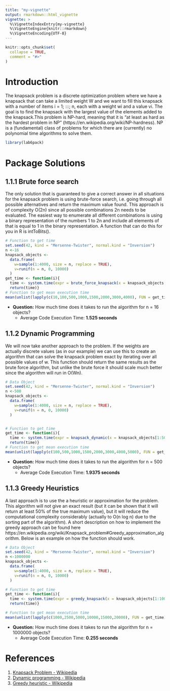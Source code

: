 ```yaml
---
title: "my-vignette"
output: rmarkdown::html_vignette
vignette: >
  %\VignetteIndexEntry{my-vignette}
  %\VignetteEngine{knitr::rmarkdown}
  %\VignetteEncoding{UTF-8}
---
```

```r
knitr::opts_chunk$set(
  collapse = TRUE,
  comment = "#>"
)
```
# Introduction
The knapsack problem is a discrete optimization problem where we have a knapsack that can take a limited weight W and we want to fill this knapsack with a number of items i = 1; :::; n, each with a weight wi and a value vi. The goal is to find the knapsack with the largest value of the elements added to the knapsack.This problem is NP-hard, meaning that it is "at least as hard as the hardest problem in NP"
(https://en.wikipedia.org/wiki/NP-hardness). NP is a (fundamental) class of problems for which there are (currently) no polynomial time algorithms to solve them.

```r
library(lab6pack)
```
# Package Solutions
## 1.1.1 Brute force search
The only solution that is guaranteed to give a correct answer in all situations for the knapsack problem is using brute-force search, i.e. going through all possible alternatives and return the maximum value
found. This approach is of complexity O(2n) since all possible combinations 2n needs to be evaluated. The easiest way to enumerate all different combinations is using a binary representation of the numbers 1 to 2n and include all elements of that is equal to 1 in the binary representation. A function that can do this for you in R is intToBits(). 

```r
# Function to get time
set.seed(42, kind = "Mersenne-Twister", normal.kind = "Inversion")
n <-16
knapsack_objects <-
  data.frame(
    w=sample(1:4000, size = n, replace = TRUE),
    v=runif(n = n, 0, 10000)
  )
get_time <- function(i){
  time <- system.time(expr = brute_force_knapsack(x = knapsack_objects[1:16,], W=i))[3]
  return(time)}
# Function to get mean execution time
mean(unlist(lapply(c(10,100,500,1000,1500,2000,3000,4000), FUN = get_time)))
```

- **Question:** How much time does it takes to run the algorithm for n = 16 objects? 
  - Average Code Execution Time: **1.525 seconds**
  
## 1.1.2 Dynamic Programming
We will now take another approach to the problem. If the weights are actually discrete values (as in our example) we can use this to create an algorithm that can solve the knapsack problem exact by iterating
over all possible values of w. This function should return the same results as the brute force algorithm, but unlike the brute force it should scale much better since the algorithm will run in O(Wn).

```r
# Data Object
set.seed(42, kind = "Mersenne-Twister", normal.kind = "Inversion")
n <-500
knapsack_objects <-
  data.frame(
    w=sample(1:4000, size = n, replace = TRUE),
    v=runif(n = n, 0, 10000)
  )


# Function to get time
get_time <- function(i){
  time <- system.time(expr = knapsack_dynamic(x = knapsack_objects[1:500,], W=i))[3]
  return(time)}
# Function to get mean execution time
mean(unlist(lapply(c(100,500,1000,1500,2000,3000,4000,5000), FUN = get_time)))
```

- **Question:** How much time does it takes to run the algorithm for n = 500 objects?
  - Average Code Execution Time: **1.9375 seconds**

## 1.1.3 Greedy Heuristics
A last approach is to use the a heuristic or approximation for the problem. This algorithm will not give an exact result (but it can be shown that it will return at least 50% of the true maximum value),
but it will reduce the computational complexity considerably (actually to O(n log n) due to the sorting part of the algorithm). A short description on how to implement the greedy approach can be found
here https://en.wikipedia.org/wiki/Knapsack_problem#Greedy_approximation_algorithm. Below is an example on how the function should work.
```r
# Data Object
set.seed(42, kind = "Mersenne-Twister", normal.kind = "Inversion")
n <-1000000
knapsack_objects <-
  data.frame(
    w=sample(1:4000, size = n, replace = TRUE),
    v=runif(n = n, 0, 10000)
  )

# Function to get time
get_time <- function(i){
  time <- system.time(expr = greedy_knapsack(x = knapsack_objects[1:1000000,], W=i))[3]
  return(time)}

# Function to get mean execution time
mean(unlist(lapply(c(1000,2500,5000,10000,15000,20000), FUN = get_time)))
```

- **Question:** How much time does it takes to run the algorithm for n = 1000000 objects?
  - Average Code Execution Time: **0.255 seconds**
  

# References
1. [Knapsack Problem - Wikipedia](https://en.wikipedia.org/wiki/Knapsack_problem)
2. [Dynamic programming - Wikipedia](https://en.wikipedia.org/wiki/Knapsack_problem#0.2F1_knapsack_problem)
3. [Greedy heuristic - Wikipedia](https://en.wikipedia.org/wiki/Knapsack_problem#Greedy_approximation_algorithm)
